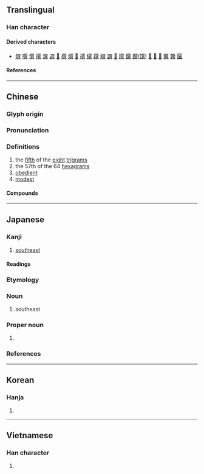 {{also|巺|☴}}
{{character info}}
{{character info|0x2F884}}
==Translingual==

===Han character===
{{Han char|rn=49|rad=己|as=09|sn=12|four=77801|canj=RUTC|ids=⿱⿰巳巳共(GHTKV),⿱⿰己己共(J)}}

====Derived characters====
* [[僎]] [[噀]] [[㦏]] [[撰]] [[潠]] [[選]] [[𢵬]] [[㯢]] [[㷷]] [[𦠆]] [[襈]] [[繏]] [[䍻]] [[蟤]] [[譔]] [[𧾌]] [[䠣]] [[鐉]] [[饌]]([[馔]]) [[𩪞]] [[𡮭]] [[𡮸]] [[𦺈]] [[簨]] [[㔵]]

====References====
{{Han ref|kx=0327.160|dkj=08765|dj=0631.180|hdz=20987.050|uh=5DFD|ud=24061|bh=B453|bd=46163}}
{{Han ref|uh=2F884}}

----

==Chinese==
{{zh-forms|alt=巺}}

===Glyph origin===
{{Han etym}}

===Pronunciation===
{{zh-pron
|m=xùn
|m-s=
|c=seon3
|c-t=
|g=
|h=pfs=
|j=
|mb=
|md=
|mn=sùn
|mn-t=
|w=
|x=
|mc=y
|oc=y
|ma=|ma2=
|cat=n,a
}}

===Definitions===
{{zh-hanzi}}

# the [[fifth]] of the [[eight]] [[trigram]]s
# the 57th of the 64 [[hexagram]]s
# [[obedient]]
# [[modest]]

====Compounds====
{{zh-der|巽他群島|巽言|巽令|巽他海峽|巽二}}

----

==Japanese==
{{ja-kanji forms-IVS
|code=2F884
|svs=0
|vs1=00
|vs2=03
|col-vs1=aj
|col-vs2=hdmj
|pic-kyu=U2f884.svg
|ref={{R:ja:KDJ|755|427}}
}}

===Kanji===
{{ja-kanji|grade=|kyu=&#194692;|rs=己09}}

# [[southeast]]

====Readings====
{{ja-readings
|goon=そん
|kanon=そん
|kun=たつみ-
|nanori=たつみ, ゆく, よし
}}

===Etymology===
{{compound|ja|辰|tr1=tatsu|巳|tr2=mi}}

===Noun===
{{ja-noun|たつみ}}

# {{lb|ja|obsolete|sort=たつみ}} southeast

===Proper noun===
{{ja-pos|たつみ|proper}}

# {{surname|ja|sort=たつみ}}

===References===
<references/>

----

==Korean==

===Hanja===
{{ko-hanja|부드럽다|부드러울|손}}

# {{rfdef|ko|sort=己09}}

----

==Vietnamese==

===Han character===
{{vi-readings|reading=tốn, rốn, lún dức|rs=己09}}

# {{rfdef|vi|sort=己09}}